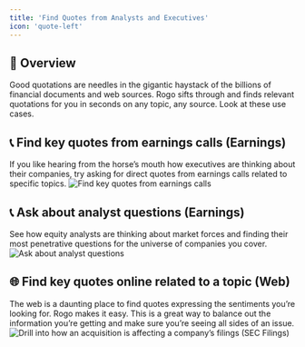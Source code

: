 ```yaml
---
title: 'Find Quotes from Analysts and Executives'
icon: 'quote-left'
---
```


## 🤖 Overview
Good quotations are needles in the gigantic haystack of the billions of financial documents and web sources. Rogo sifts through and finds relevant quotations for you in seconds on any topic, any source. Look at these use cases.

## 📞 Find key quotes from earnings calls (Earnings)
If you like hearing from the horse’s mouth how executives are thinking about their companies, try asking for direct quotes from earnings calls related to specific topics.
<img
	className="block dark:hidden"
	src="/images/use-case-7-1.png"
	alt="Find key quotes from earnings calls"
/>

## 📞 Ask about analyst questions (Earnings)
See how equity analysts are thinking about market forces and finding their most penetrative questions for the universe of companies you cover.
<img
	className="block dark:hidden"
	src="/images/use-case-7-2.png"
	alt="Ask about analyst questions"
/>

## 🌐 Find key quotes online related to a topic (Web)
The web is a daunting place to find quotes expressing the sentiments you’re looking for. Rogo makes it easy. This is a great way to balance out the information you’re getting and make sure you’re seeing all sides of an issue.
<img
	className="block dark:hidden"
	src="/images/use-case-7-3.png"
	alt="Drill into how an acquisition is affecting a company’s filings (SEC Filings)"
/>
